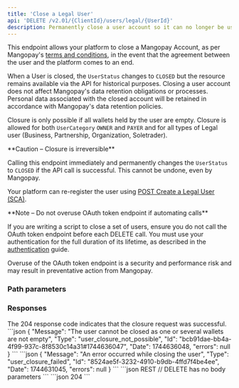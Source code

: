 ```yaml
---
title: 'Close a Legal User'  
api: 'DELETE /v2.01/{ClientId}/users/legal/{UserId}'
description: Permanently close a user account so it can no longer be used
---
```




This endpoint allows your platform to close a Mangopay Account, as per Mangopay's <a href="https://mangopay.com/terms-and-conditions" target="_blank">terms and conditions</a>, in the event that the agreement between the user and the platform comes to an end.

When a User is closed, the `UserStatus` changes to `CLOSED` but the resource remains available via the API for historical purposes. Closing a user account does not affect Mangopay's data retention obligations or processes. Personal data associated with the closed account will be retained in accordance with Mangopay's data retention policies.

Closure is only possible if all wallets held by the user are empty. Closure is allowed for both `UserCategory` `OWNER` and `PAYER` and for all types of Legal user (Business, Partnership, Organization, Soletrader).

<Warning>
**Caution – Closure is irreversible**

Calling this endpoint immediately and permanently changes the `UserStatus` to `CLOSED` if the API call is successful. This cannot be undone, even by Mangopay. 

Your platform can re-register the user using [POST Create a Legal User (SCA)](/api-reference/users/create-legal-user-sca).
</Warning>

<Note>
**Note – Do not overuse OAuth token endpoint if automating calls**

If you are writing a script to close a set of users, ensure you do not call the OAuth token endpoint before each DELETE call. You must use your authentication for the full duration of its lifetime, as described in the [authentication](/api-reference/overview/authentication#2-use-the-bearer-token-for-its-full-lifetime) guide.

Overuse of the OAuth token endpoint is a security and performance risk and may result in preventative action from Mangopay.
</Note>

### Path parameters  

<UserId />  

### Responses

<AccordionGroup>
<Accordion title="204 - No Content" defaultOpen>
The 204 response code indicates that the closure request was successful.
</Accordion>
</AccordionGroup>

<AccordionGroup>
<Accordion title="400 - Wallets not empty">
```json 
{
    "Message": "The user cannot be closed as one or several wallets are not empty",
    "Type": "user_closure_not_possible",
    "Id": "bcb91dae-bb4a-4f99-937c-8f8530c14a31#1744636047",
    "Date": 1744636048,
    "errors": null
}
```
</Accordion>
<Accordion title="400 - User already closed">
```json 
{
    "Message": "An error occurred while closing the user",
    "Type": "user_closure_failed",
    "Id": "8524ae5f-3232-4910-b9db-4ffd7f4be4ee",
    "Date": 1744631045,
    "errors": null
}
```
</Accordion>
</AccordionGroup>

<RequestExample>
```json REST
// DELETE has no body parameters
```
<PhpCloseLegalUser/>
</RequestExample>

<ResponseExample>
```json 204
```
</ResponseExample>